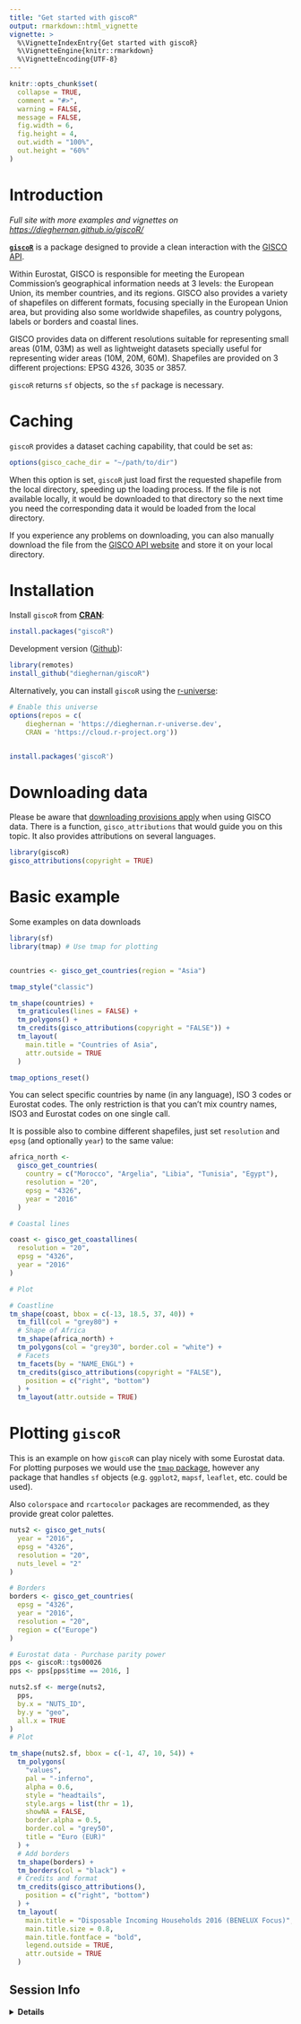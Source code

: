 ```yaml
---
title: "Get started with giscoR"
output: rmarkdown::html_vignette
vignette: >
  %\VignetteIndexEntry{Get started with giscoR}
  %\VignetteEngine{knitr::rmarkdown}
  %\VignetteEncoding{UTF-8}
---
```


```r
knitr::opts_chunk$set(
  collapse = TRUE,
  comment = "#>",
  warning = FALSE,
  message = FALSE,
  fig.width = 6,
  fig.height = 4,
  out.width = "100%",
  out.height = "60%"
)
```


# Introduction

*Full site with more examples and vignettes on
<https://dieghernan.github.io/giscoR/>*

[**`giscoR`**](https://dieghernan.github.io/giscoR/) is a package designed to 
provide a clean interaction with the 
[GISCO API](https://gisco-services.ec.europa.eu/distribution/v2/). 

Within Eurostat, GISCO is responsible for meeting the European Commission's 
geographical information needs at 3 levels: the European Union, its member 
countries, and its regions. GISCO also provides a variety of shapefiles on 
different formats, focusing specially in the European Union area, but providing 
also some worldwide shapefiles, as country polygons, labels or borders and 
coastal lines.

GISCO provides data on different resolutions suitable for representing small 
areas (01M, 03M) as well as lightweight datasets specially useful for 
representing wider areas (10M, 20M, 60M). Shapefiles are provided on 3 
different projections: EPSG 4326, 3035 or 3857. 

`giscoR` returns `sf` objects, so the `sf` package is necessary.

# Caching

`giscoR` provides a dataset caching capability, that could be set as:

```r
options(gisco_cache_dir = "~/path/to/dir")
```

When this option is set, `giscoR` just load first the requested shapefile from 
the local directory, speeding up the loading process. If the file is not 
available locally, it would be downloaded to that directory so the next time 
you need the corresponding data it would be loaded from the local directory. 

If you experience any problems on downloading, you can also manually download 
the file from the 
[GISCO API website](https://gisco-services.ec.europa.eu/distribution/v2/) and 
store it on your local directory.


# Installation

Install `giscoR` from [**CRAN**](https://CRAN.R-project.org/package=giscoR):

``` r
install.packages("giscoR")
```

Development version ([Github](https://github.com/dieghernan/giscoR/)):

```r
library(remotes)
install_github("dieghernan/giscoR")
```

Alternatively, you can install `giscoR` using the
[r-universe](https://dieghernan.r-universe.dev/ui#builds):

``` r
# Enable this universe
options(repos = c(
    dieghernan = 'https://dieghernan.r-universe.dev',
    CRAN = 'https://cloud.r-project.org'))


install.packages('giscoR')
```

# Downloading data

Please be aware that 
[downloading provisions apply](https://ec.europa.eu/eurostat/web/gisco/geodata) 
when using GISCO data. There is a function, `gisco_attributions` that would 
guide you on this topic. It also provides attributions on several languages.

```r
library(giscoR)
gisco_attributions(copyright = TRUE)
```

# Basic example

Some examples on data downloads

```r

library(sf)
library(tmap) # Use tmap for plotting


countries <- gisco_get_countries(region = "Asia")

tmap_style("classic")

tm_shape(countries) +
  tm_graticules(lines = FALSE) +
  tm_polygons() +
  tm_credits(gisco_attributions(copyright = "FALSE")) +
  tm_layout(
    main.title = "Countries of Asia",
    attr.outside = TRUE
  )

tmap_options_reset()
```


You can select specific countries by name (in any language), ISO 3 codes or Eurostat codes. The only restriction is that you can't mix country names, ISO3 and Eurostat codes on one single call.

It is possible also to combine different shapefiles, just set `resolution` and `epsg` (and optionally `year`) to the same value:


```r

africa_north <-
  gisco_get_countries(
    country = c("Morocco", "Argelia", "Libia", "Tunisia", "Egypt"),
    resolution = "20",
    epsg = "4326",
    year = "2016"
  )

# Coastal lines

coast <- gisco_get_coastallines(
  resolution = "20",
  epsg = "4326",
  year = "2016"
)

# Plot

# Coastline
tm_shape(coast, bbox = c(-13, 18.5, 37, 40)) +
  tm_fill(col = "grey80") +
  # Shape of Africa
  tm_shape(africa_north) +
  tm_polygons(col = "grey30", border.col = "white") +
  # Facets
  tm_facets(by = "NAME_ENGL") +
  tm_credits(gisco_attributions(copyright = "FALSE"),
    position = c("right", "bottom")
  ) +
  tm_layout(attr.outside = TRUE)
```

# Plotting `giscoR`

This is an example on how `giscoR` can play nicely with some Eurostat data. For 
plotting purposes we would use the 
[`tmap` package](https://mtennekes.github.io/tmap/), however any package that 
handles `sf` objects (e.g. `ggplot2`, `mapsf`, `leaflet`, etc. could be used). 

Also `colorspace` and `rcartocolor` packages are recommended, as they provide 
great color palettes.

```r


nuts2 <- gisco_get_nuts(
  year = "2016",
  epsg = "4326",
  resolution = "20",
  nuts_level = "2"
)

# Borders
borders <- gisco_get_countries(
  epsg = "4326",
  year = "2016",
  resolution = "20",
  region = c("Europe")
)

# Eurostat data - Purchase parity power
pps <- giscoR::tgs00026
pps <- pps[pps$time == 2016, ]

nuts2.sf <- merge(nuts2,
  pps,
  by.x = "NUTS_ID",
  by.y = "geo",
  all.x = TRUE
)
# Plot

tm_shape(nuts2.sf, bbox = c(-1, 47, 10, 54)) +
  tm_polygons(
    "values",
    pal = "-inferno",
    alpha = 0.6,
    style = "headtails",
    style.args = list(thr = 1),
    showNA = FALSE,
    border.alpha = 0.5,
    border.col = "grey50",
    title = "Euro (EUR)"
  ) +
  # Add borders
  tm_shape(borders) +
  tm_borders(col = "black") +
  # Credits and format
  tm_credits(gisco_attributions(),
    position = c("right", "bottom")
  ) +
  tm_layout(
    main.title = "Disposable Incoming Households 2016 (BENELUX Focus)",
    main.title.size = 0.8,
    main.title.fontface = "bold",
    legend.outside = TRUE,
    attr.outside = TRUE
  )
```

## Session Info

<details>
  <summary><strong>Details</strong></summary>
  
```r
sessionInfo()
```
</details>

